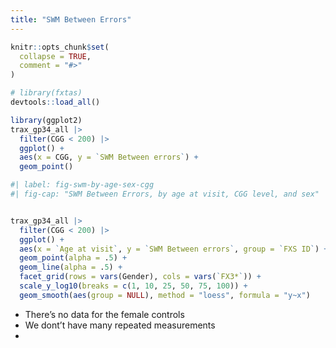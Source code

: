 ```yaml
---
title: "SWM Between Errors"
---
```


```r
knitr::opts_chunk$set(
  collapse = TRUE,
  comment = "#>"
)
```

```r
# library(fxtas)
devtools::load_all()
```

```r
library(ggplot2)
trax_gp34_all |> 
  filter(CGG < 200) |> 
  ggplot() +
  aes(x = CGG, y = `SWM Between errors`) +
  geom_point()
```

```r
#| label: fig-swm-by-age-sex-cgg
#| fig-cap: "SWM Between Errors, by age at visit, CGG level, and sex"


trax_gp34_all |> 
  filter(CGG < 200) |>
  ggplot() +
  aes(x = `Age at visit`, y = `SWM Between errors`, group = `FXS ID`) +
  geom_point(alpha = .5) +
  geom_line(alpha = .5) +
  facet_grid(rows = vars(Gender), cols = vars(`FX3*`)) +
  scale_y_log10(breaks = c(1, 10, 25, 50, 75, 100)) +
  geom_smooth(aes(group = NULL), method = "loess", formula = "y~x")

```

* There's no data for the female controls
* We dont't have many repeated measurements
* 

